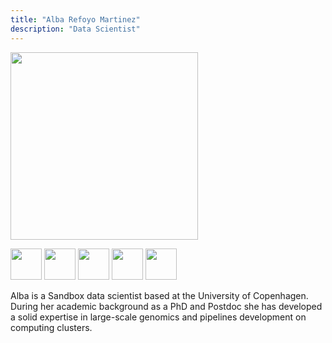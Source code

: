 ```yaml
---
title: "Alba Refoyo Martinez"
description: "Data Scientist"
---
```


![](./alba.jpg){width=300}

[![](LinkedIN.png){width=50}](https://dk.linkedin.com/in/albarefoyo)   [![](Github_black.png){width=50}](https://github.com/albarema)   [![](Outlook.png){width=50}](alba.martinez@sund.ku.dk?subject=Test)   [![](mapPin.png){width=50}](https:heads.ku.dk) [![](www.png){width=50}](https://albarema.github.io) 


Alba is a Sandbox data scientist based at the University of Copenhagen. During her academic background as a PhD and Postdoc she has developed a solid expertise in large-scale genomics and pipelines development on computing clusters.


